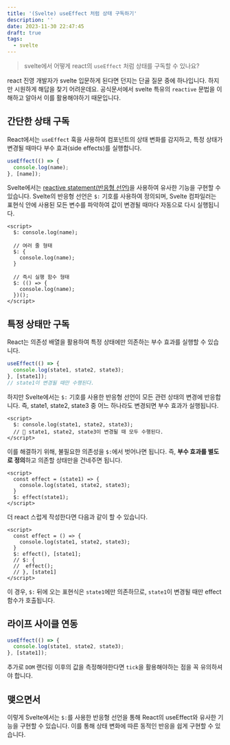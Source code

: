 ```yaml
---
title: '(Svelte) useEffect 처럼 상태 구독하기'
description: ''
date: 2023-11-30 22:47:45
draft: true
tags:
  - svelte
---
```


> svelte에서 어떻게 react의 `useEffect` 처럼 상태를 구독할 수 있나요?

react 진영 개발자가 svelte 입문하게 된다면 던지는 단골 질문 중에 하나입니다. 하지만 시원하게 해답을 찾기 어려운데요. 공식문서에서 svelte 특유의 `reactive` 문법을 이해하고 알아서 이를 활용해야하기 때문입니다.

## 간단한 상태 구독

React에서는 `useEffect` 훅을 사용하여 컴포넌트의 상태 변화를 감지하고, 특정 상태가 변경될 때마다 부수 효과(side effects)를 실행합니다.

```js
useEffect(() => {
  console.log(name);
}, [name]);
```

Svelte에서는 [reactive statement(반응형 선언)](https://svelte.dev/docs/svelte-components#script-3-$-marks-a-statement-as-reactive)을 사용하여 유사한 기능을 구현할 수 있습니다. Svelte의 반응형 선언은 `$:` 기호를 사용하여 정의되며, Svelte 컴파일러는 표현식 안에 사용된 모든 변수를 파악하여 값이 변경될 때마다 자동으로 다시 실행됩니다.

```svelte
<script>
  $: console.log(name);

  // 여러 줄 형태
  $: {
    console.log(name);
  }

  // 즉시 실행 함수 형태
  $: (() => {
    console.log(name);
  })();
</script>
```

## 특정 상태만 구독

React는 의존성 배열을 활용하여 특정 상태에만 의존하는 부수 효과를 실행할 수 있습니다.

```js
useEffect(() => {
  console.log(state1, state2, state3);
}, [state1]);
// state1이 변경될 때만 수행된다.
```

하지만 Svelte에서는 `$:` 기호를 사용한 반응형 선언이 모든 관련 상태의 변경에 반응합니다. 즉, state1, state2, state3 중 어느 하나라도 변경되면 부수 효과가 실행됩니다.

```svelte
<script>
  $: console.log(state1, state2, state3);
  // 🚨 state1, state2, state3이 변경될 때 모두 수행된다.
</script>
```

이를 해결하기 위해, 불필요한 의존성을 `$:`에서 벗어나면 됩니다. 즉, **부수 효과를 별도로 정의**하고 의존할 상태만을 건네주면 됩니다.

```svelte
<script>
  const effect = (state1) => {
    console.log(state1, state2, state3);
  }
  $: effect(state1);
</script>
```

더 react 스럽게 작성한다면 다음과 같이 할 수 있습니다.

```svelte
<script>
  const effect = () => {
    console.log(state1, state2, state3);
  }
  $: effect(), [state1];
  // $: {
  //  effect();
  // }, [state1]
</script>
```

이 경우, `$:` 뒤에 오는 표현식은 `state1`에만 의존하므로, `state1`이 변경될 때만 effect 함수가 호출됩니다.

## 라이프 사이클 연동

```js
useEffect(() => {
  console.log(state1, state2, state3);
}, [state1]);
```

추가로 `DOM` 랜더링 이후의 값을 측정해야한다면 `tick`을 활용해야하는 점을 꼭 유의하셔야 합니다.

## 맺으면서

이렇게 Svelte에서는 `$:`를 사용한 반응형 선언을 통해 React의 useEffect와 유사한 기능을 구현할 수 있습니다. 이를 통해 상태 변화에 따른 동적인 반응을 쉽게 구현할 수 있습니다.
